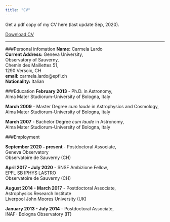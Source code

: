 ```yaml
---
title: "CV"
---
```


Get a pdf copy of my CV here (last update Sep, 2020).

<a href="cv_sep.pdf#" class="download" title="Download CV as PDF">Download CV</a>			


<style>
p.comment {
background-color: #DBDBDB;
padding: 10px;
border: 1px solid black;
margin-left: 25px;
border-radius: 5px;
font-style: italic;
}

</style>



***


###Personal infomation
**Name:**	Carmela Lardo	<br/>
**Current Address:**	Geneva University,<br/>
Observatory of Sauverny,<br/>
Chemin des Maillettes 51,<br/>
1290 Versoix, CH<br/>
**email:**	carmela.lardo@epfl.ch<br/>
**Nationality:**	Italian<br/>


###Education
**February 2013** -	Ph.D. in Astronomy,<br/>
Alma Mater Studiorum-University of Bologna, Italy<br/>

**March 2009** - Master Degree *cum laude* in Astrophysics and Cosmology,<br/>
Alma Mater Studiorum-University of Bologna, Italy<br/>

**March 2007** - Bachelor Degree *cum laude* in Astronomy,<br/>
Alma Mater Studiorum-University of Bologna, Italy<br/>


###Employment

**September 2020 - present ** -	Postdoctoral Associate,<br/>
Geneva Observatory<br/> 
Observatoire de Sauverny (CH)<br/>

**April 2017 - July 2020** - SNSF Ambizione Fellow,<br/>
EPFL SB IPHYS LASTRO<br/>
Observatoire de Sauverny (CH)<br/> 

**August 2014 - March 2017** -	Postdoctoral Associate,<br/>
Astrophysics Research Institute<br/> 
Liverpool John Moores University (UK)<br/>

**January 2013 - July 2014** - Postdoctoral Associate,<br/>
INAF- Bologna Observatory (IT)<br/>





